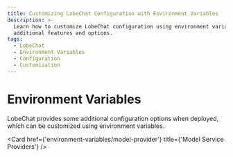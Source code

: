```yaml
---
title: Customizing LobeChat Configuration with Environment Variables
description: >-
  Learn how to customize LobeChat configuration using environment variables for
  additional features and options.
tags:
  - LobeChat
  - Environment Variables
  - Configuration
  - Customization
---
```

# Environment Variables

LobeChat provides some additional configuration options when deployed, which can be customized using environment variables.

<Cards>
  <Card href={'environment-variables/basic'} title={'Basic Environment Variables'} />

  <Card href={'environment-variables/model-provider'} title={'Model Service Providers'} />
</Cards>
